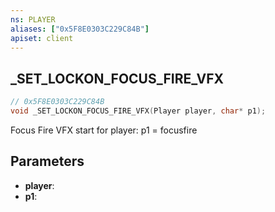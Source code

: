 ```yaml
---
ns: PLAYER
aliases: ["0x5F8E0303C229C84B"]
apiset: client
---
```

## _SET_LOCKON_FOCUS_FIRE_VFX

```c
// 0x5F8E0303C229C84B
void _SET_LOCKON_FOCUS_FIRE_VFX(Player player, char* p1);
```

Focus Fire VFX start for player: p1 = focusfire

## Parameters
* **player**:
* **p1**: